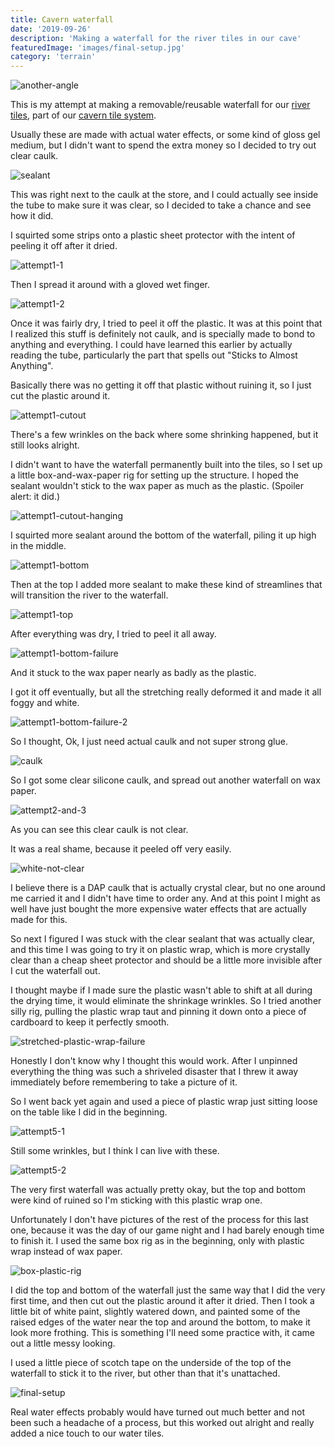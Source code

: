 ```yaml
---
title: Cavern waterfall
date: '2019-09-26'
description: 'Making a waterfall for the river tiles in our cave'
featuredImage: 'images/final-setup.jpg'
category: 'terrain'
---
```


![another-angle](images/another-angle.jpg)

This is my attempt at making a removable/reusable waterfall for our [river tiles](../making-water-tiles/), part of our [cavern tile system](../cave-tile-system/).

Usually these are made with actual water effects, or some kind of gloss gel medium, but I didn't want to spend the extra money so I decided to try out clear caulk.

![sealant](images/sealant.jpg)

This was right next to the caulk at the store, and I could actually see inside the tube to make sure it was clear, so I decided to take a chance and see how it did.

I squirted some strips onto a plastic sheet protector with the intent of peeling it off after it dried.

![attempt1-1](images/attempt1-1.jpg)

Then I spread it around with a gloved wet finger.

![attempt1-2](images/attempt1-2.jpg)

Once it was fairly dry, I tried to peel it off the plastic. It was at this point that I realized this stuff is definitely not caulk, and is specially made to bond to anything and everything. I could have learned this earlier by actually reading the tube, particularly the part that spells out "Sticks to Almost Anything".

Basically there was no getting it off that plastic without ruining it, so I just cut the plastic around it.

![attempt1-cutout](images/attempt1-cutout.jpg)

There's a few wrinkles on the back where some shrinking happened, but it still looks alright.

I didn't want to have the waterfall permanently built into the tiles, so I set up a little box-and-wax-paper rig for setting up the structure. I hoped the sealant wouldn't stick to the wax paper as much as the plastic. (Spoiler alert: it did.)

![attempt1-cutout-hanging](images/attempt1-cutout-hanging.jpg)

I squirted more sealant around the bottom of the waterfall, piling it up high in the middle.

![attempt1-bottom](images/attempt1-bottom.jpg)

Then at the top I added more sealant to make these kind of streamlines that will transition the river to the waterfall.

![attempt1-top](images/attempt1-top.jpg)

After everything was dry, I tried to peel it all away.

![attempt1-bottom-failure](images/attempt1-bottom-failure.jpg)

And it stuck to the wax paper nearly as badly as the plastic.

I got it off eventually, but all the stretching really deformed it and made it all foggy and white.

![attempt1-bottom-failure-2](images/attempt1-bottom-failure-2.jpg)

So I thought, Ok, I just need actual caulk and not super strong glue.

![caulk](images/caulk.jpg)

So I got some clear silicone caulk, and spread out another waterfall on wax paper.

![attempt2-and-3](images/attempt2-and-3.jpg)

As you can see this clear caulk is not clear.

It was a real shame, because it peeled off very easily.

![white-not-clear](images/white-not-clear.jpg)

I believe there is a DAP caulk that is actually crystal clear, but no one around me carried it and I didn't have time to order any. And at this point I might as well have just bought the more expensive water effects that are actually made for this.

So next I figured I was stuck with the clear sealant that was actually clear, and this time I was going to try it on plastic wrap, which is more crystally clear than a cheap sheet protector and should be a little more invisible after I cut the waterfall out.

I thought maybe if I made sure the plastic wasn't able to shift at all during the drying time, it would eliminate the shrinkage wrinkles. So I tried another silly rig, pulling the plastic wrap taut and pinning it down onto a piece of cardboard to keep it perfectly smooth.

![stretched-plastic-wrap-failure](images/stretched-plastic-wrap-failure.jpg)

Honestly I don't know why I thought this would work. After I unpinned everything the thing was such a shriveled disaster that I threw it away immediately before remembering to take a picture of it.

So I went back yet again and used a piece of plastic wrap just sitting loose on the table like I did in the beginning.

![attempt5-1](images/attempt5-1.jpg)

Still some wrinkles, but I think I can live with these.

![attempt5-2](images/attempt5-2.jpg)

The very first waterfall was actually pretty okay, but the top and bottom were kind of ruined so I'm sticking with this plastic wrap one.

Unfortunately I don't have pictures of the rest of the process for this last one, because it was the day of our game night and I had barely enough time to finish it. I used the same box rig as in the beginning, only with plastic wrap instead of wax paper.

![box-plastic-rig](images/box-plastic-rig.jpg)

I did the top and bottom of the waterfall just the same way that I did the very first time, and then cut out the plastic around it after it dried. Then I took a little bit of white paint, slightly watered down, and painted some of the raised edges of the water near the top and around the bottom, to make it look more frothing. This is something I'll need some practice with, it came out a little messy looking.

I used a little piece of scotch tape on the underside of the top of the waterfall to stick it to the river, but other than that it's unattached.

![final-setup](images/final-setup.jpg)

Real water effects probably would have turned out much better and not been such a headache of a process, but this worked out alright and really added a nice touch to our water tiles.
